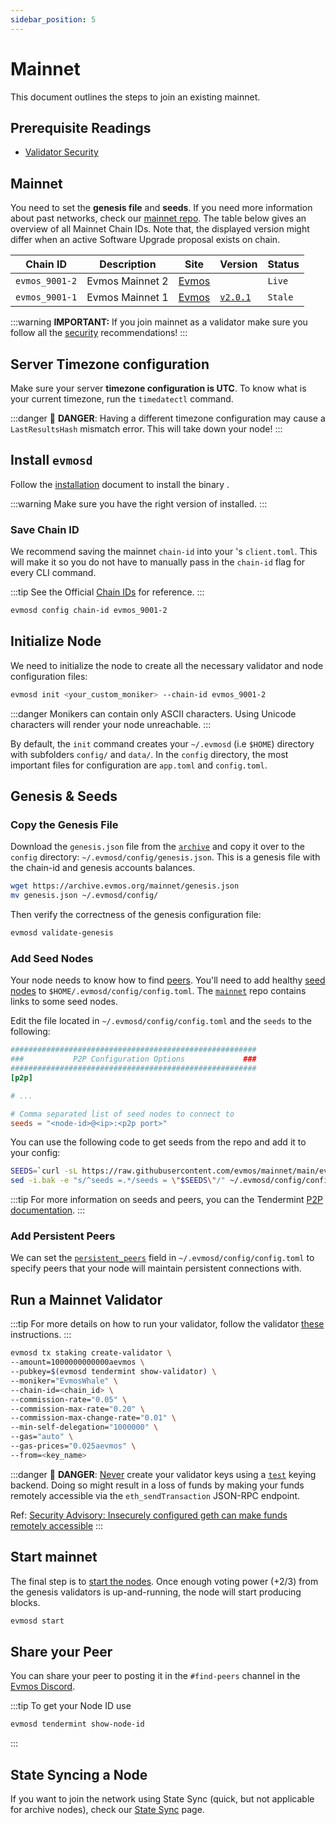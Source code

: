 ```yaml
---
sidebar_position: 5
---
```


# Mainnet

This document outlines the steps to join an existing mainnet.

## Prerequisite Readings

- [Validator Security](./security)


## Mainnet

You need to set the **genesis file** and **seeds**. If you need more information about past networks, check our
[mainnet repo](https://github.com/evmos/mainnet). The table below gives an overview of all Mainnet Chain
IDs. Note that, the displayed version might differ when an active Software Upgrade proposal exists on chain.

| Chain ID       | Description     | Site                                                               | Version                                                      | Status  |
| -------------- | --------------- | ------------------------------------------------------------------ | ------------------------------------------------------------ | ------- |
| `evmos_9001-2` | Evmos Mainnet 2 | [Evmos](https://github.com/evmos/mainnet/tree/main/evmos_9001-2) | [<Highlighter keyword="mainnet_version" />](https://github.com/evmos/evmos/releases) | `Live`  |
| `evmos_9001-1` | Evmos Mainnet 1 | [Evmos](https://github.com/evmos/mainnet/tree/main/evmos_9001-1) | [`v2.0.1`](https://github.com/evmos/evmos/releases/v2.0.1) | `Stale` |

:::warning
**IMPORTANT:** If you join mainnet as a validator make sure you follow all the
[security](./security) recommendations!
:::

## Server Timezone configuration

Make sure your server **timezone configuration is UTC**.
To know what is your current timezone, run the `timedatectl` command.

:::danger
🚨 **DANGER**: Having a different timezone configuration
may cause a `LastResultsHash` mismatch error.
This will take down your node!
:::

## Install `evmosd`

Follow the [installation](./../validate/setup-and-configuration/run-a-validator) document to
install the <ProjectValue keyword='name' /> binary <Highlighter keyword="binary" />.

:::warning
Make sure you have the right version of <Highlighter keyword="binary" /> installed.
:::

### Save Chain ID

We recommend saving the mainnet `chain-id` into your <Highlighter keyword="binary" />'s `client.toml`.
This will make it so you do not have to manually pass in the `chain-id` flag for every CLI command.

:::tip
See the Official [Chain IDs](./../protocol/concepts/chain-id#official-chain-ids) for reference.
:::

```bash
evmosd config chain-id evmos_9001-2
```

## Initialize Node

We need to initialize the node to create all the necessary validator and node configuration files:

```bash
evmosd init <your_custom_moniker> --chain-id evmos_9001-2
```

:::danger
Monikers can contain only ASCII characters. Using Unicode characters will render your node unreachable.
:::

By default, the `init` command creates your `~/.evmosd` (i.e `$HOME`) directory with subfolders `config/` and `data/`.
In the `config` directory, the most important files for configuration are `app.toml` and `config.toml`.

## Genesis & Seeds

### Copy the Genesis File

Download the `genesis.json` file from the [`archive`](https://archive.evmos.org/mainnet/genesis.json) and copy it over
to the `config` directory: `~/.evmosd/config/genesis.json`. This is a genesis file with the chain-id and genesis
accounts balances.

```bash
wget https://archive.evmos.org/mainnet/genesis.json
mv genesis.json ~/.evmosd/config/
```

Then verify the correctness of the genesis configuration file:

```bash
evmosd validate-genesis
```

### Add Seed Nodes

Your node needs to know how to find [peers](https://docs.tendermint.com/v0.34/tendermint-core/using-tendermint.html#peers).
You'll need to add healthy [seed nodes](https://docs.tendermint.com/v0.34/tendermint-core/using-tendermint.html#seed)
to `$HOME/.evmosd/config/config.toml`. The [`mainnet`](https://github.com/evmos/mainnet) repo contains links to some
seed nodes.

Edit the file located in `~/.evmosd/config/config.toml` and the `seeds` to the following:

```toml
#######################################################
###           P2P Configuration Options             ###
#######################################################
[p2p]

# ...

# Comma separated list of seed nodes to connect to
seeds = "<node-id>@<ip>:<p2p port>"
```

You can use the following code to get seeds from the repo and add it to your config:

```bash
SEEDS=`curl -sL https://raw.githubusercontent.com/evmos/mainnet/main/evmos_9001-2/seeds.txt | awk '{print $1}' | paste -s -d, -`
sed -i.bak -e "s/^seeds =.*/seeds = \"$SEEDS\"/" ~/.evmosd/config/config.toml
```

:::tip
For more information on seeds and peers, you can the Tendermint [P2P documentation](https://docs.tendermint.com/master/spec/p2p/peer.html).
:::

### Add Persistent Peers

We can set the [`persistent_peers`](https://docs.tendermint.com/v0.34/tendermint-core/using-tendermint.html#persistent-peer)
field in `~/.evmosd/config/config.toml` to specify peers that your node will maintain persistent
connections with.

## Run a Mainnet Validator

:::tip
For more details on how to run your validator, follow the validator [these](./setup-and-configuration/run-a-validator)
instructions.
:::

```bash
evmosd tx staking create-validator \
--amount=1000000000000aevmos \
--pubkey=$(evmosd tendermint show-validator) \
--moniker="EvmosWhale" \
--chain-id=<chain_id> \
--commission-rate="0.05" \
--commission-max-rate="0.20" \
--commission-max-change-rate="0.01" \
--min-self-delegation="1000000" \
--gas="auto" \
--gas-prices="0.025aevmos" \
--from=<key_name>
```

:::danger
🚨 **DANGER**: <u>Never</u> create your validator keys using a [`test`](./../protocol/concepts/keyring#testing)
keying backend. Doing so might result in a loss of funds by making your funds remotely accessible via the `eth_sendTransaction`
JSON-RPC endpoint.

Ref: [Security Advisory: Insecurely configured geth can make funds remotely accessible](https://blog.ethereum.org/2015/08/29/security-alert-insecurely-configured-geth-can-make-funds-remotely-accessible/)
:::

## Start mainnet

The final step is to [start the nodes](./../protocol/evmos-cli/single-node#start-node). Once enough voting power (+2/3)
from the genesis validators is up-and-running, the node will start producing blocks.

```bash
evmosd start
```

## Share your Peer

You can share your peer to posting it in the `#find-peers` channel in the [Evmos Discord](https://discord.gg/evmos).

:::tip
To get your Node ID use

```bash
evmosd tendermint show-node-id
```

:::

## State Syncing a Node

If you want to join the network using State Sync (quick, but not applicable for archive nodes), check our
[State Sync](./setup-and-configuration/state-sync) page.
